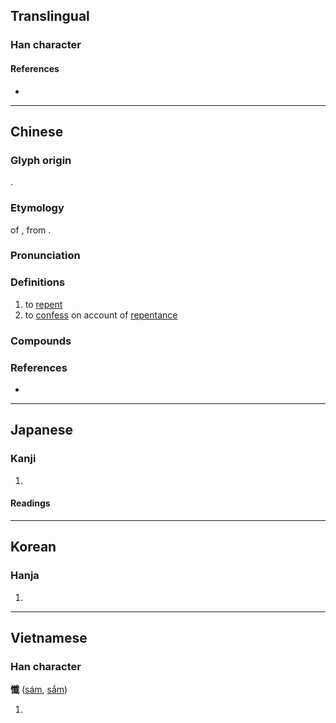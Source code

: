 {{also|忏|懴}}
{{character info/new}}
==Translingual==

===Han character===
{{Han char|rn=61|rad=心|as=17|sn=20|four=93050|canj=POIM|ids=⿰忄韱}}

====References====
* {{Han ref|kx=0408.340|dkj=11478|dj=0750.090|hdz=42370.150|uh=61FA|ud=25082|bh=C462|bd=50274}}

----

==Chinese==
{{zh-forms|s=忏|alt=懴,讖}}

===Glyph origin===
{{Han etym}}
{{Han compound|心|韱|c1=s|c2=p|t1=heart|ls=psc}}.

===Etymology===
{{clipping|zh}} of {{ltc-l|懺摩|id=1,1|[[repentance]]}}, from {{bor|zh|sa|क्षमा||[[patience]]; [[forbearance]]; [[indulgence]]}}.

===Pronunciation===
{{zh-pron
|m=chàn
|c=caam3,cim3
|mn=chhàm
|mn-t=cam3/ciam1
|mn-t_note=ciam1 - 俗讀
|w=2tshe
|mc=y
|oc=y
|cat=v
}}

===Definitions===
{{zh-hanzi}}

# to [[repent]]
# to [[confess]] on account of [[repentance]]

===Compounds===
{{zh-der|悔過自懺|大悲懺|懺悔|拜水懺|懺事|梁皇懺|梁皇寶懺|拜懺|懺七|水懺|禮懺|懺禮|懺悔錄|懺法|經懺}}

===References===
* {{R:yue:mfccd}}

----

==Japanese==

===Kanji===
{{ja-kanji|grade=|rs=心17}}

# {{defn|lang=ja|sort=心17}}

====Readings====
{{ja-readings
|on=ざん, さん
|kun=く-いる
}}

----

==Korean==

===Hanja===
{{ko-hanja|hangeul=[[참]]|eumhun=|rv=cham|mr=ch'am|y=cham}}

# {{defn|lang=ko|sort=心17}}

----

==Vietnamese==

===Han character===
'''懺''' ([[sám]], [[sắm]])

# {{defn|lang=vi}}